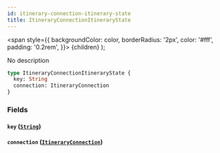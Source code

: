 ```yaml
---
id: itinerary-connection-itinerary-state
title: ItineraryConnectionItineraryState
---
```


<span
style={{
      backgroundColor: color,
      borderRadius: '2px',
      color: '#fff',
      padding: '0.2rem',
    }}>
{children}
</span>
);

No description

```graphql
type ItineraryConnectionItineraryState {
  key: String
  connection: ItineraryConnection
}
```

### Fields

#### `key` ([`String`](/v1/scalars/string))

#### `connection` ([`ItineraryConnection`](/v1/objects/itinerary-connection))

